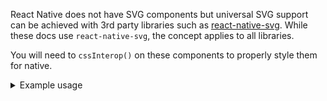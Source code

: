 React Native does not have SVG components but universal SVG support can be achieved with 3rd party libraries such as [react-native-svg](https://github.com/react-native-svg/react-native-svg). While these docs use `react-native-svg`, the concept applies to all libraries.

You will need to `cssInterop()` on these components to properly style them for native.

<details>
  <summary>Example usage</summary>

```tsx title=App.js
import React from 'react';
import { View, StyleSheet } from 'react-native';
import Svg, { Circle, Rect } from 'react-native-svg';
import { cssInterop } from 'nativewind'

cssInterop(Svg, {
  className: {
    target: "style",
    nativeStyleToProp: { width: true, height: true }
  },
});
cssInterop(Circle, {
  className: {
    target: "style",
    nativeStyleToProp: { width: true, height: true, stroke: true, strokeWidth: true, fill: true }
  },
});
cssInterop(Rect, {
  className: {
    target: "style",
    nativeStyleToProp: { width: true, height: true, stroke: true, strokeWidth: true, fill: true }
  },
});

export function SvgExample () {
  return (
    <View className="inset-0 items-center content-center">
      <Svg className="h-1/2 w-1/2" viewBox="0 0 100 100" >
        <Circle cx="50" cy="50" r="45" className="stroke-blue-500 stroke-2 fill-green-500" />
        <Rect x="15" y="15" className="w-16 h-16 stroke-red-500 stroke-2 fill-yellow-500" />
      </Svg>
    </View>
  );
}
```

</details>
